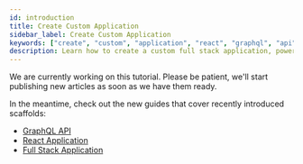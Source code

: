 ```yaml
---
id: introduction
title: Create Custom Application
sidebar_label: Create Custom Application
keywords: ["create", "custom", "application", "react", "graphql", "api", "scaffolding"]
description: Learn how to create a custom full stack application, powered by React and a GraphQL API.
---
```


We are currently working on this tutorial. Please be patient, we'll start publishing new articles as soon as we have them ready.

In the meantime, check out the new guides that cover recently introduced scaffolds:

- [GraphQL API](/docs/how-to-guides/scaffolding/graphql-api)
- [React Application](/docs/how-to-guides/scaffolding/react-application)
- [Full Stack Application](/docs/how-to-guides/scaffolding/full-stack-application)
